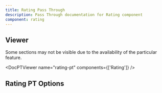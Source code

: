 ```yaml
---
title: Rating Pass Through
description: Pass Through documentation for Rating component
component: rating
---
```


## Viewer

Some sections may not be visible due to the availability of the particular feature.

<DocPTViewer name="rating-pt" components={['Rating']} />

## Rating PT Options

<DocTable name="Rating" category="pt" />
